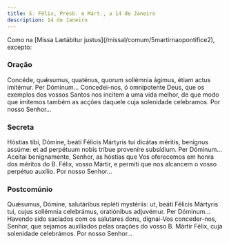 ```yaml
---
title: S. Félix, Presb. e Márt., a 14 de Janeiro
description: 14 de Janeiro
---
```


<aside>
  Como na [Missa Lætábitur justus](/missal/comum/5martirnaopontifice2), excepto:
</aside>

### Oração

<div class="side-by-side not-content">
  <span>
    Concéde, quǽsumus, quaténus, quorum sollémnia ágimus, étiam actus imitémur.
    Per Dóminum...
  </span>
  <span>
    Concedei-nos, ó omnipotente Deus, que os exemplos dos vossos Santos nos
    incitem a uma vida melhor, de que modo que imitemos também as acções daquele
    cuja solenidade celebramos. Por nosso Senhor...
  </span>
</div>

### Secreta

<div class="side-by-side not-content">
  <span>
    Hóstias tibi, Dómine, beáti Félicis Mártyris tui dicátas méritis, benígnus
    assúme: et ad perpétuum nobis tríbue proveníre subsídium. Per Dóminum...
  </span>
  <span>
    Aceitai benignamente, Senhor, as hóstias que Vos oferecemos em honra dos
    méritos do B. Félix, vosso Mártir, e permiti que nos alcancem o vosso
    perpétuo auxílio. Por nosso Senhor...
  </span>
</div>

### Postcomúnio

<div class="side-by-side not-content">
  <span>
    Quǽsumus, Dómine, salutáribus repléti mystériis: ut, beáti Félicis Mártyris
    tui, cujus sollémnia celebrámus, oratiónibus adjuvémur. Per Dóminum...
  </span>
  <span>
    Havendo sido saciados com os salutares dons, dignai-Vos conceder-nos,
    Senhor, que sejamos auxiliados pelas orações do vosso B. Mártir Félix, cuja
    solenidade celebrámos. Por nosso Senhor...
  </span>
</div>
